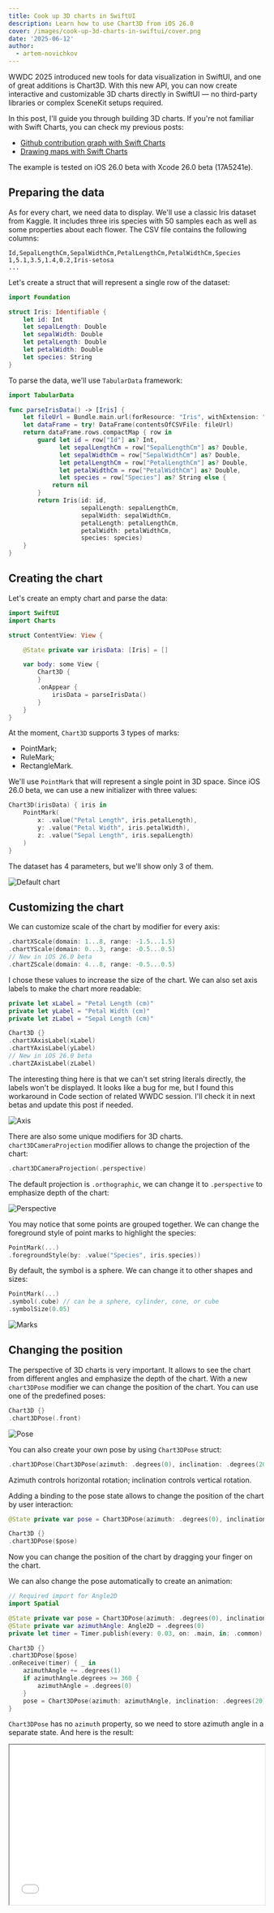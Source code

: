 ```yaml
---
title: Cook up 3D charts in SwiftUI
description: Learn how to use Chart3D from iOS 26.0
cover: /images/cook-up-3d-charts-in-swiftui/cover.png
date: '2025-06-12'
author:
  - artem-novichkov
---
```


WWDC 2025 introduced new tools for data visualization in SwiftUI, and one of great additions is Chart3D. With this new API, you can now create interactive and customizable 3D charts directly in SwiftUI — no third-party libraries or complex SceneKit setups required.

In this post, I'll guide you through building 3D charts. If you're not familiar with Swift Charts, you can check my previous posts:

- [Github contribution graph with Swift Charts](https://www.artemnovichkov.com/blog/github-contribution-graph-swift-charts)
- [Drawing maps with Swift Charts](https://www.artemnovichkov.com/blog/drawing-maps-with-swift-charts)

<Callout type="info" emoji="️ℹ️">
  The example is tested on iOS 26.0 beta with Xcode 26.0 beta (17A5241e).
</Callout>

## Preparing the data

As for every chart, we need data to display. We'll use a classic Iris dataset from Kaggle. It includes three iris species with 50 samples each as well as some properties about each flower.
The CSV file contains the following columns:

```csv
Id,SepalLengthCm,SepalWidthCm,PetalLengthCm,PetalWidthCm,Species
1,5.1,3.5,1.4,0.2,Iris-setosa
...
```

Let's create a struct that will represent a single row of the dataset:

```swift
import Foundation

struct Iris: Identifiable {
    let id: Int
    let sepalLength: Double
    let sepalWidth: Double
    let petalLength: Double
    let petalWidth: Double
    let species: String
}
```

To parse the data, we'll use `TabularData` framework:

```swift
import TabularData

func parseIrisData() -> [Iris] {
    let fileUrl = Bundle.main.url(forResource: "Iris", withExtension: "csv")!
    let dataFrame = try! DataFrame(contentsOfCSVFile: fileUrl)
    return dataFrame.rows.compactMap { row in
        guard let id = row["Id"] as? Int,
              let sepalLengthCm = row["SepalLengthCm"] as? Double,
              let sepalWidthCm = row["SepalWidthCm"] as? Double,
              let petalLengthCm = row["PetalLengthCm"] as? Double,
              let petalWidthCm = row["PetalWidthCm"] as? Double,
              let species = row["Species"] as? String else {
            return nil
        }
        return Iris(id: id,
                    sepalLength: sepalLengthCm,
                    sepalWidth: sepalWidthCm,
                    petalLength: petalLengthCm,
                    petalWidth: petalWidthCm,
                    species: species)
    }
}
```

## Creating the chart

Let's create an empty chart and parse the data:

```swift
import SwiftUI
import Charts

struct ContentView: View {

    @State private var irisData: [Iris] = []

    var body: some View {
        Chart3D {
        }
        .onAppear {
            irisData = parseIrisData()
        }
    }
}
```

At the moment, `Chart3D` supports 3 types of marks:

- PointMark;
- RuleMark;
- RectangleMark.

We'll use `PointMark` that will represent a single point in 3D space. Since iOS 26.0 beta, we can use a new initializer with three values:

```swift
Chart3D(irisData) { iris in
    PointMark(
        x: .value("Petal Length", iris.petalLength),
        y: .value("Petal Width", iris.petalWidth),
        z: .value("Sepal Length", iris.sepalLength)
    )
}
```

The dataset has 4 parameters, but we'll show only 3 of them.

![Default chart](/images/cook-up-3d-charts-in-swiftui/default.png)

## Customizing the chart

We can customize scale of the chart by modifier for every axis:

```swift
.chartXScale(domain: 1...8, range: -1.5...1.5)
.chartYScale(domain: 0...3, range: -0.5...0.5)
// New in iOS 26.0 beta
.chartZScale(domain: 4...8, range: -0.5...0.5)
```

I chose these values to increase the size of the chart. We can also set axis labels to make the chart more readable:

```swift
private let xLabel = "Petal Length (cm)"
private let yLabel = "Petal Width (cm)"
private let zLabel = "Sepal Length (cm)"

Chart3D {}
.chartXAxisLabel(xLabel)
.chartYAxisLabel(yLabel)
// New in iOS 26.0 beta
.chartZAxisLabel(zLabel)
```

The interesting thing here is that we can't set string literals directly, the labels won't be displayed. It looks like a bug for me, but I found this workaround in Code section of related WWDC session. I'll check it in next betas and update this post if needed.

![Axis](/images/cook-up-3d-charts-in-swiftui/axis.png)

There are also some unique modifiers for 3D charts. `chart3DCameraProjection` modifier allows to change the projection of the chart:

```swift
.chart3DCameraProjection(.perspective)
```
The default projection is `.orthographic`, we can change it to `.perspective` to emphasize depth of the chart:

![Perspective](/images/cook-up-3d-charts-in-swiftui/perspective.png)

You may notice that some points are grouped together. We can change the foreground style of point marks to highlight the species:

```swift
PointMark(...)
.foregroundStyle(by: .value("Species", iris.species))
```

By default, the symbol is a sphere. We can change it to other shapes and sizes:

```swift
PointMark(...)
.symbol(.cube) // can be a sphere, cylinder, cone, or cube
.symbolSize(0.05)
```

![Marks](/images/cook-up-3d-charts-in-swiftui/marks.png)

## Changing the position

The perspective of 3D charts is very important. It allows to see the chart from different angles and emphasize the depth of the chart. With a new `chart3DPose` modifier we can change the position of the chart. You can use one of the predefined poses:

```swift
Chart3D {}
.chart3DPose(.front)
```

![Pose](/images/cook-up-3d-charts-in-swiftui/pose.png)

You can also create your own pose by using `Chart3DPose` struct:

```swift
.chart3DPose(Chart3DPose(azimuth: .degrees(0), inclination: .degrees(20)))
```

Azimuth controls horizontal rotation; inclination controls vertical rotation.

Adding a binding to the pose state allows to change the position of the chart by user interaction:

```swift
@State private var pose = Chart3DPose(azimuth: .degrees(0), inclination: .degrees(20))

Chart3D {}
.chart3DPose($pose)
```

Now you can change the position of the chart by dragging your finger on the chart.

We can also change the pose automatically to create an animation:

```swift
// Required import for Angle2D
import Spatial

@State private var pose = Chart3DPose(azimuth: .degrees(0), inclination: .degrees(20))
@State private var azimuthAngle: Angle2D = .degrees(0)
private let timer = Timer.publish(every: 0.03, on: .main, in: .common).autoconnect()

Chart3D {}
.chart3DPose($pose)
.onReceive(timer) { _ in
    azimuthAngle += .degrees(1)
    if azimuthAngle.degrees >= 360 {
        azimuthAngle = .degrees(0)
    }
    pose = Chart3DPose(azimuth: azimuthAngle, inclination: .degrees(20))
}
```

`Chart3DPose` has no `azimuth` property, so we need to store azimuth angle in a separate state. And here is the result:

<iframe
  width="100%"
  height="315"
  src="//www.youtube.com/embed/m_9gFePo4BA"
  allow="accelerometer; autoplay; encrypted-media; gyroscope; picture-in-picture"
  allowFullScreen
/>

## Conclusion

The new Chart3D in SwiftUI opens new possibilities for data visualization. Whether you're plotting scientific data or interactive dashboards, 3D charts add depth — literally and visually — to your app. 

Moreover, if you're developing a visionOS app, you can use Chart3D to visualize the data as well.

![visionOS](/images/cook-up-3d-charts-in-swiftui/visionos.png)

The full code is available on [GitHub](https://github.com/artemnovichkov/Chart3DExample).

## References

- [Chart3D](https://developer.apple.com/documentation/Charts/Chart3D) documentation
- [Iris dataset](https://www.kaggle.com/datasets/uciml/iris) from Kaggle
- [Bring Swift Charts to the third dimension](https://developer.apple.com/videos/play/wwdc2025/313) from WWDC25